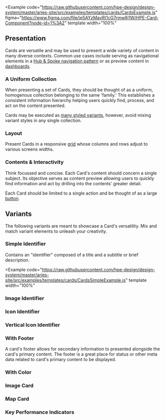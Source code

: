 

<Example
  code="https://raw.githubusercontent.com/hpe-design/design-system/master/aries-site/src/examples/templates/cards/CardsExample.js"
  figma="https://www.figma.com/file/je5AYzMavRt1cG7rmw8j1W/HPE-Card-Component?node-id=1%3A2"
  template
  width="100%"
>
  <CardsExample />
</Example>

## Presentation ##
Cards are versatile and may be used to present a wide variety of content in many
diverse contexts. Common use cases include serving as navigational elements in a 
[Hub & Spoke navigation pattern](/templates/hub-and-spoke-navigation) or as 
preview content in [dashboards](/templates/dashboards).

### A Uniform Collection ###
When presenting a set of Cards, they should be thought of as a uniform, 
homogenous collection belonging to the same 'family.' This establishes a consistent 
information hierarchy helping users quickly find, process, and act on the content 
presented.

Cards may be executed as [many styled variants](#variants), however, avoid mixing variant 
styles in any single collection.

### Layout ###
Present Cards in a responsive [grid](/components/grid) whose columns and rows adjust to 
various screens widths.

### Contents & Interactivity ###
Think focussed and concise. Each Card's content should concern a single subject. Its 
objective serves as content preview allowing users to quickly find information and act 
by drilling into the contents' greater detail. 

Each Card should be limited to a single action and be thought of as a large [button](/components/button).

## Variants ##
The following variants are meant to showcase a Card's versatility. Mix and match 
variant elements to unleash your creativity.

### Simple Identifier ###
Contains an "identifier" composed of a title and a subtitle or brief description.

<Example
  code="https://raw.githubusercontent.com/hpe-design/design-system/master/aries-site/src/examples/templates/cards/CardsSimpleExample.js"
  template
  width="100%"
>
  <CardsSimpleExample />
</Example>

### Image Identifier ###

### Icon Identifier ###

### Vertical Icon Identifier ###

### With Footer ###
A card's footer allows for secondary information to presented alongside the card's 
primary content. The footer is a great place for status or other meta data related 
to card's primary content to be displayed.

### With Color ###

### Image Card ###

### Map Card ###

### Key Performance Indicators ###